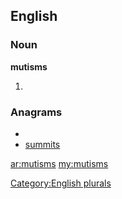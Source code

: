 ==English==

===Noun===
'''mutisms'''

# {{plural of|[[mutism]]}}

===Anagrams===
* {{alphagram|immsstu}}
* [[summits#English|summits]]

[[Category:English plurals]]

[[ar:mutisms]]
[[my:mutisms]]